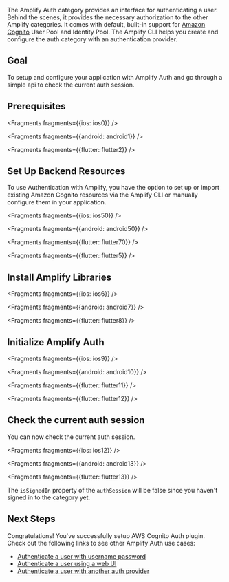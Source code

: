 The Amplify Auth category provides an interface for authenticating a user. Behind the scenes, it provides the necessary authorization to the other Amplify categories. It comes with default, built-in support for [Amazon Cognito](https://aws.amazon.com/cognito) User Pool and Identity Pool. The Amplify CLI helps you create and configure the auth category with an authentication provider.

## Goal

To setup and configure your application with Amplify Auth and go through a simple api to check the current auth session.

## Prerequisites


<Fragments fragments={{ios: ios0}} />


<Fragments fragments={{android: android1}} />


<Fragments fragments={{flutter: flutter2}} />

## Set Up Backend Resources

To use Authentication with Amplify, you have the option to set up or import existing Amazon Cognito resources via the Amplify CLI or manually configure them in your application.


<Fragments fragments={{ios: ios50}} />


<Fragments fragments={{android: android50}} />


<Fragments fragments={{flutter: flutter70}} />


<Fragments fragments={{flutter: flutter5}} />

## Install Amplify Libraries


<Fragments fragments={{ios: ios6}} />


<Fragments fragments={{android: android7}} />


<Fragments fragments={{flutter: flutter8}} />

## Initialize Amplify Auth


<Fragments fragments={{ios: ios9}} />


<Fragments fragments={{android: android10}} />


<Fragments fragments={{flutter: flutter11}} />


<Fragments fragments={{flutter: flutter12}} />

## Check the current auth session

You can now check the current auth session.


<Fragments fragments={{ios: ios12}} />


<Fragments fragments={{android: android13}} />


<Fragments fragments={{flutter: flutter13}} />

The `isSignedIn` property of the `authSession` will be false since you haven't signed in to the category yet.

## Next Steps
Congratulations! You've successfully setup AWS Cognito Auth plugin.  Check out the following links to see other Amplify Auth use cases:

* [Authenticate a user with username password](/lib-v1/auth/signin)
* [Authenticate a user using a web UI](/lib-v1/auth/signin_web_ui)
* [Authenticate a user with another auth provider](/lib-v1/auth/social)
